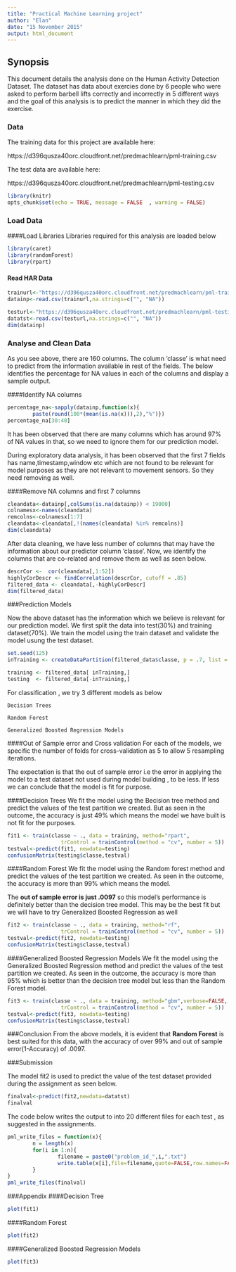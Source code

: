 ```yaml
---
title: "Practical Machine Learning project"
author: "Elan"
date: "15 November 2015"
output: html_document
---
```




## Synopsis
This document details the analysis done on the Human Activity Detection Dataset. The dataset  has data about exercies done by 6 people who were asked to perform barbell lifts correctly and incorrectly in 5 different ways and the goal of this analysis is to predict the manner in which they did the exercise. 


### Data
The training data for this project are available here: 

https://d396qusza40orc.cloudfront.net/predmachlearn/pml-training.csv

The test data are available here: 

https://d396qusza40orc.cloudfront.net/predmachlearn/pml-testing.csv

```r
library(knitr)
opts_chunk$set(echo = TRUE, message = FALSE  , warning = FALSE)

```

### Load Data
####Load Libraries
Libraries required for this analysis are loaded below

```r
library(caret)
library(randomForest)
library(rpart)
```

#### Read HAR Data
```r

trainurl<-"https://d396qusza40orc.cloudfront.net/predmachlearn/pml-training.csv"
datainp<-read.csv(trainurl,na.strings=c("", "NA"))

testurl<-"https://d396qusza40orc.cloudfront.net/predmachlearn/pml-testing.csv"
datatst<-read.csv(testurl,na.strings=c("", "NA"))
dim(datainp)
```


### Analyse and Clean Data
As you see above, there are 160 columns. The column 'classe' is what need to predict from the information available in rest of the fields. The below identifies the percentage for NA values in each of the columns and display a sample output. 

####Identify NA columns
```r
percentage_na<-sapply(datainp,function(x){
        paste(round(100*(mean(is.na(x))),2),"%")})
percentage_na[30:40]
```

It has been observed that there are many columns which has around 97% of NA values in that, so we need to ignore them for our prediction model.

During exploratory data analysis, it has been observed that the first 7 fields has name,timestamp,window etc which are not found to be relevant for model purposes as they are not relevant to movement sensors. So they need removing as well.

####Remove NA columns and first 7 columns
```r
cleandata<-datainp[,colSums(is.na(datainp)) < 19000]
colnamesx<-names(cleandata)
remcolns<-colnamesx[1:7]
cleandata<-cleandata[,!(names(cleandata) %in% remcolns)]
dim(cleandata)
```

After data cleaning, we have less number of columns that may have the information about our predictor column 'classe'. Now, we identify the columns that are co-related and remove them as well as seen below.
```r
descrCor <-  cor(cleandata[,1:52])
highlyCorDescr <- findCorrelation(descrCor, cutoff = .85)
filtered_data <- cleandata[,-highlyCorDescr]
dim(filtered_data)
```

###Prediction Models

Now the above dataset has the information which we believe is relevant for our prediction model. We first split the data into test(30%) and training dataset(70%). We train the model using the train dataset and validate the model usung the test dataset.
```r
set.seed(125)
inTraining <- createDataPartition(filtered_data$classe, p = .7, list = FALSE)

training <- filtered_data[ inTraining,]
testing  <- filtered_data[-inTraining,]
```

For classification , we try 3 different models as below 
 
    Decision Trees
  
    Random Forest
  
    Generalized Boosted Regression Models
  
  
####Out of Sample error and Cross validation
For each of the models, we specific the number of folds for cross-validation as 5 to allow 5 resampling iterations. 

The expectation is that the out of sample error i.e the error in applying the model to a test dataset not used during model building , to be less. If less we can conclude that the model is fit for purpose. 


####Decision Trees
We fit the model using the Becision tree method and predict the values of the test partition we created. But as seen in the outcome, the accuracy is just 49% which means the model we have built is not fit for the purposes.
```r
fit1 <- train(classe ~ ., data = training, method="rpart",
                 trControl = trainControl(method = "cv", number = 5))
testval<-predict(fit1, newdata=testing)
confusionMatrix(testing$classe,testval)
```

####Random Forest
We fit the model using the Random forest method and predict the values of the test partition we created. As seen in the outcome, the accuracy is more than 99% which means the model. 

The __out of sample error is just .0097__ so this model's performance is definitely better than the decision tree model.  This may be the best fit but we will have to try Generalized Boosted Regression as well
```r
fit2 <- train(classe ~ ., data = training, method="rf",
                 trControl = trainControl(method = "cv", number = 5))
testval<-predict(fit2, newdata=testing)
confusionMatrix(testing$classe,testval)
```


####Generalized Boosted Regression Models
We fit the model using the Generalized Boosted Regression method and predict the values of the test partition we created. As seen in the outcome, the accuracy is more than 95% which is better than the decision tree model but less than  the Random Forest model. 
```r
fit3 <- train(classe ~ ., data = training, method="gbm",verbose=FALSE,
                 trControl = trainControl(method = "cv", number = 5))
testval<-predict(fit3, newdata=testing)
confusionMatrix(testing$classe,testval)
```


###Conclusion
From the above models, it is evident that __Random Forest__ is best suited for this data, with the accuracy of over 99% and out of sample error(1-Accuracy) of .0097.  

###Submission 

The model fit2 is used to predict the value of the test dataset provided during the assignment as seen below.
```r
finalval<-predict(fit2,newdata=datatst)
finalval
```

The code below writes the output to into 20 different files for each test , as suggested in the assignments.
```r
pml_write_files = function(x){
        n = length(x)
        for(i in 1:n){
                filename = paste0("problem_id_",i,".txt")
                write.table(x[i],file=filename,quote=FALSE,row.names=FALSE,col.names=FALSE)
        }
}
pml_write_files(finalval)
```



###Appendix 
####Decision Tree 
```r
plot(fit1)
```

####Random Forest
```r
plot(fit2)
```

####Generalized Boosted Regression Models
```r
plot(fit3)
```
